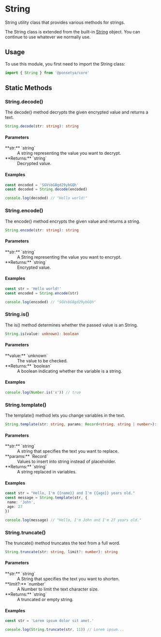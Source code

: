 
# <Badge class /> String

String utility class that provides various methods for strings.

The String class is extended from the built-in [String](/glossary#string) object. You can continue to use whatever we normally use.

## Usage

To use this module, you first need to import the String class:

```ts copy
import { String } from '@ponsetya/core'
```

## Static Methods

### String.decode()

The decode() method decrypts the given encrypted value and returns a text.

```ts
String.decode(str: string): string
```

#### Parameters

<dl>
  <dt>**str:** `string`</dt>
  <dd>A string representing the value you want to decrypt.</dd>
  <dt>**Returns:** `string`</dt>
  <dd>Decrypted value.</dd>
</dl>

#### Examples

```ts copy
const encoded = 'SGVsbG8gd29ybGQh'
const decoded = String.decode(encoded)

console.log(decoded) // "Hello world!"
```

### String.encode()

The encode() method encrypts the given value and returns a string.

```ts
String.encode(str: string): string
```

#### Parameters

<dl>
  <dt>**str:** `string`</dt>
  <dd>A String representing the value you want to encrypt.</dd>
  <dt>**Returns:** `string`</dt>
  <dd>Encrypted value.</dd>
</dl>

#### Examples

```ts copy
const str = 'Hello world!'
const encoded = String.encode(str)

console.log(encoded) // "SGVsbG8gd29ybGQh"
```

### String.is()

The is() method determines whether the passed value is an String.

```ts
String.is(value: unknown): boolean
```

#### Parameters

<dl>
  <dt>**value:** `unknown`</dt>
  <dd>The value to be checked.</dd>
  <dt>**Returns:** `boolean`</dt>
  <dd>A boolean indicating whether the variable is a string.</dd>
</dl>

#### Examples

```ts copy
console.log(Number.is('x')) // true
```

### String.template()

The template() method lets you change variables in the text.

```ts
String.template(str: string, params: Record<string, string | number>): string
```

#### Parameters

<dl>
  <dt>**str:** `string`</dt>
  <dd>A string that specifies the text you want to replace.</dd>
  <dt>**params:** `Record<string, string | number>`</dt>
  <dd>Values to insert into string instead of placeholder.</dd>
  <dt>**Returns:** `string`</dt>
  <dd>A string replaced in variables.</dd>
</dl>

#### Examples

```ts copy
const str = "Hello, I'm {{name}} and I'm {{age}} years old."
const message = String.template(str, {
 name: 'John',
 age: 27
})

console.log(message) // "Hello, I'm John and I'm 27 years old."
```

### String.truncate()

The truncate() method truncates the text from a full word.

```ts
String.truncate(str: string, limit?: number): string
```

#### Parameters

<dl>
  <dt>**str:** `string`</dt>
  <dd>A String that specifies the text you want to shorten.</dd>
  <dt>**limit?:** `number`</dt>
  <dd>A Number to limit the text character size.</dd>
  <dt>**Returns:** `string`</dt>
  <dd>A truncated or empty string.</dd>
</dl>

#### Examples

```ts copy
const str = 'Lorem ipsum dolor sit amet.'

console.log(String.truncate(str, 11)) // Lorem ipsum...
```
